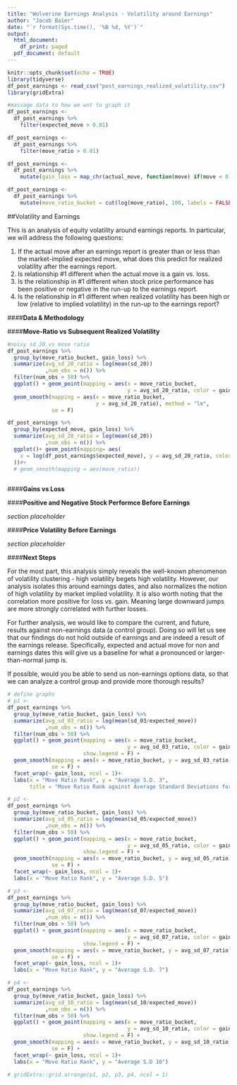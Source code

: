 ```yaml
---
title: "Wolverine Earnings Analysis - Volatility around Earnings"
author: "Jacob Baier"
date: "`r format(Sys.time(), '%B %d, %Y')`"
output:
  html_document:
    df_print: paged
  pdf_document: default
---
```

<!--load packages-->
```r
knitr::opts_chunk$set(echo = TRUE)
library(tidyverse)
df_post_earnings <- read_csv("post_earnings_realized_volatility.csv")
library(gridExtra)
```

<!--to knit to pdf install.packages("tinytex")
    tinytex::install_tinytex()
    it will take a while-->

<!--massage data-->
```r
#massage data to how we wnt to graph it
df_post_earnings <-
  df_post_earnings %>% 
    filter(expected_move > 0.01)

df_post_earnings <-
  df_post_earnings %>% 
    filter(move_ratio > 0.01)

df_post_earnings <-
  df_post_earnings %>% 
    mutate(gain_loss = map_chr(actual_move, function(move) if(move < 0) {"loss"} else {"gain"}))

df_post_earnings <-
  df_post_earnings %>% 
    mutate(move_ratio_bucket = cut(log(move_ratio), 100, labels = FALSE))
```

<!-- descibe weighted sd better-->

##Volatility and Earnings  

This is an analysis of equity volatility around earnings reports.  In particular, we will address the following questions:  

1.	If the actual move after an earnings report is greater than or less than the market-implied expected move, what does this predict for realized volatility after the earnings report.
1.  Is relationship #1 different when the actual move is a gain vs. loss.
1.  Is the relationship in #1 different when stock price performance has been positive or negative in the run-up to the earnings report.
1.  Is the relationship in #1 different when realized volatility has been high or low (relative to implied volatility) in the run-up to the earnings report?  

####**Data & Methodology**



####**Move-Ratio vs Subsequent Realized Volatility**



```r
#noisy sd 20 vs move ratio
df_post_earnings %>% 
  group_by(move_ratio_bucket, gain_loss) %>% 
  summarize(avg_sd_20_ratio = log(mean(sd_20))
            ,num_obs = n()) %>% 
  filter(num_obs > 50) %>% 
  ggplot() + geom_point(mapping = aes(x = move_ratio_bucket, 
                                      y = avg_sd_20_ratio, color = gain_loss)) +
  geom_smooth(mapping = aes(x = move_ratio_bucket, 
                            y = avg_sd_20_ratio), method = "lm",
              se = F)

df_post_earnings %>% 
  group_by(expected_move, gain_loss) %>% 
  summarize(avg_sd_20_ratio = log(mean(sd_20))
            ,num_obs = n()) %>%
  ggplot()+ geom_point(mapping= aes(
    x = log(df_post_earnings$expected_move), y = avg_sd_20_ratio, color = gain_loss
  ))#+
  # geom_smooth(mapping = aes(move_ratio))
  
```

####**Gains vs Loss**

####**Positive and Negative Stock Performce Before Earnings**

*section placeholder*

####**Price Volatility Before Earnings**

*section placeholder*

####**Next Steps**

For the most part, this analysis simply reveals the well-known phenomenon of volatility clustering - high volatility begets high volatility.  However, our analysis isolates this around earnings dates, and also normalizes the notion of high volatility by market implied volatility.  It is also worth noting that the correlation more positive for loss vs. gain. Meaning large downward jumps are more strongly correlated with further losses.  
  
For further analysis, we would like to compare the current, and future, results against non-earnings data (a control group). Doing so will let us see that our findings do not hold outside of earnings and are indeed a result of the earnings release. Specifically, expected and actual move for non and earnings dates this will give us a baseline for what a pronounced or larger-than-normal jump is.  
  
If possible, would you be able to send us non-earnings options data, so that we can analyze a control group and provide more thorough results?

```r
# define graphs
# p1 <-
df_post_earnings %>% 
  group_by(move_ratio_bucket, gain_loss) %>% 
  summarize(avg_sd_03_ratio = log(mean(sd_03/expected_move))
            ,num_obs = n()) %>% 
  filter(num_obs > 50) %>% 
  ggplot() + geom_point(mapping = aes(x = move_ratio_bucket, 
                                      y = avg_sd_03_ratio, color = gain_loss),
                        show.legend = F) +
  geom_smooth(mapping = aes(x = move_ratio_bucket, y = avg_sd_03_ratio), method = "lm",
              se = F) +
  facet_wrap(~ gain_loss, ncol = 1)+
  labs(x = "Move Ratio Rank", y = "Average S.D. 3",
       title = "Move Ratio Rank against Average Standard Deviations for 3/5/7/10 days")

# p2 <-
df_post_earnings %>% 
  group_by(move_ratio_bucket, gain_loss) %>% 
  summarize(avg_sd_05_ratio = log(mean(sd_05/expected_move))
            ,num_obs = n()) %>% 
  filter(num_obs > 50) %>% 
  ggplot() + geom_point(mapping = aes(x = move_ratio_bucket, 
                                      y = avg_sd_05_ratio, color = gain_loss),
                        show.legend = F) +
  geom_smooth(mapping = aes(x = move_ratio_bucket, y = avg_sd_05_ratio), method = "lm",
              se = F) +
  facet_wrap(~ gain_loss, ncol = 1)+
  labs(x = "Move Ratio Rank", y = "Average S.D. 5")

# p3 <-
df_post_earnings %>% 
  group_by(move_ratio_bucket, gain_loss) %>% 
  summarize(avg_sd_07_ratio = log(mean(sd_07/expected_move))
            ,num_obs = n()) %>% 
  filter(num_obs > 50) %>% 
  ggplot() + geom_point(mapping = aes(x = move_ratio_bucket, 
                                      y = avg_sd_07_ratio, color = gain_loss),
                        show.legend = F) +
  geom_smooth(mapping = aes(x = move_ratio_bucket, y = avg_sd_07_ratio), method = "lm",
              se = F) +
  facet_wrap(~ gain_loss, ncol = 1)+
  labs(x = "Move Ratio Rank", y = "Average S.D. 7")

# p4 <-
df_post_earnings %>% 
  group_by(move_ratio_bucket, gain_loss) %>% 
  summarize(avg_sd_10_ratio = log(mean(sd_10/expected_move))
            ,num_obs = n()) %>% 
  filter(num_obs > 50) %>% 
  ggplot() + geom_point(mapping = aes(x = move_ratio_bucket, 
                                      y = avg_sd_10_ratio, color = gain_loss),
                        show.legend = F) +
  geom_smooth(mapping = aes(x = move_ratio_bucket, y = avg_sd_10_ratio), method = "lm",
              se = F) +
  facet_wrap(~ gain_loss, ncol = 1)+
  labs(x = "Move Ratio Rank", y = "Average S.D 10")

# gridExtra::grid.arrange(p1, p2, p3, p4, ncol = 1)
```

